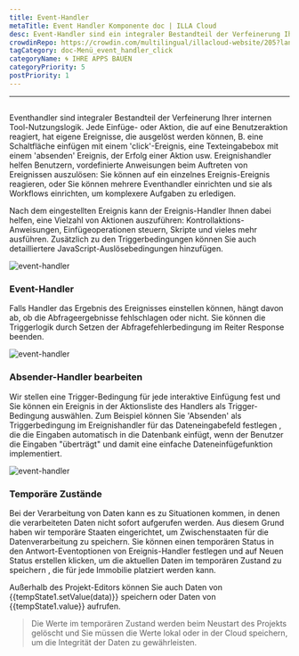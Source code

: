 ```yaml
---
title: Event-Handler
metaTitle: Event Handler Komponente doc | ILLA Cloud
desc: Event-Handler sind ein integraler Bestandteil der Verfeinerung Ihrer internen Tool-Nutzungslogik
crowdinRepo: https://crowdin.com/multilingual/illacloud-website/205?languages=de&filter=basic&value=0
tagCategory: doc-Menü_event_handler_click
categoryName: 🌀 IHRE APPS BAUEN
categoryPriority: 5
postPriority: 1
---
```


* * *

## <h2 hidden>Event-Handler</h2>

Eventhandler sind integraler Bestandteil der Verfeinerung Ihrer internen Tool-Nutzungslogik. Jede Einfüge- oder Aktion, die auf eine Benutzeraktion reagiert, hat eigene Ereignisse, die ausgelöst werden können, B. eine Schaltfläche einfügen mit einem 'click'-Ereignis, eine Texteingabebox mit einem 'absenden' Ereignis, der Erfolg einer Aktion usw. Ereignishandler helfen Benutzern, vordefinierte Anweisungen beim Auftreten von Ereignissen auszulösen: Sie können auf ein einzelnes Ereignis-Ereignis reagieren, oder Sie können mehrere Eventhandler einrichten und sie als Workflows einrichten, um komplexere Aufgaben zu erledigen.

Nach dem eingestellten Ereignis kann der Ereignis-Handler Ihnen dabei helfen, eine Vielzahl von Aktionen auszuführen: Kontrollaktions-Anweisungen, Einfügeoperationen steuern, Skripte und vieles mehr ausführen. Zusätzlich zu den Triggerbedingungen können Sie auch detailliertere JavaScript-Auslösebedingungen hinzufügen.

<img alt="event-handler" src='https://cdn.illacloud.com/official-website/img/official-site/event-handler-01.png' />

### Event-Handler

Falls Handler das Ergebnis des Ereignisses einstellen können, hängt davon ab, ob die Abfrageergebnisse fehlschlagen oder nicht. Sie können die Triggerlogik durch Setzen der Abfragefehlerbedingung im Reiter Response beenden.

<img alt="event-handler" src='https://cdn.illacloud.com/official-website/img/official-site/event-handler-02.png' />

### Absender-Handler bearbeiten

Wir stellen eine Trigger-Bedingung für jede interaktive Einfügung fest und Sie können ein Ereignis in der Aktionsliste des Handlers als Trigger-Bedingung auswählen. Zum Beispiel können Sie 'Absenden' als Triggerbedingung im Ereignishandler für das Dateneingabefeld festlegen , die die Eingaben automatisch in die Datenbank einfügt, wenn der Benutzer die Eingaben "überträgt" und damit eine einfache Dateneinfügefunktion implementiert.

<img alt="event-handler" src='https://cdn.illacloud.com/official-website/img/official-site/event-handler-03.png' />

### Temporäre Zustände

Bei der Verarbeitung von Daten kann es zu Situationen kommen, in denen die verarbeiteten Daten nicht sofort aufgerufen werden. Aus diesem Grund haben wir temporäre Staaten eingerichtet, um Zwischenstaaten für die Datenverarbeitung zu speichern. Sie können einen temporären Status in den Antwort-Eventoptionen von Ereignis-Handler festlegen und auf Neuen Status erstellen klicken, um die aktuellen Daten im temporären Zustand zu speichern , die für jede Immobilie platziert werden kann.

Außerhalb des Projekt-Editors können Sie auch Daten von {{tempState1.setValue(data)}} speichern oder Daten von {{tempState1.value}} aufrufen.

> Die Werte im temporären Zustand werden beim Neustart des Projekts gelöscht und Sie müssen die Werte lokal oder in der Cloud speichern, um die Integrität der Daten zu gewährleisten.
